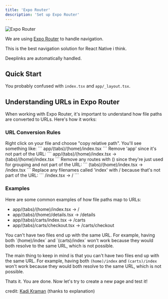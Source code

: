 ```yaml
---
title: 'Expo Router'
description: 'Set up Expo Router'
---
```



<Frame>
<img src="/images/expo-router.png" alt="Expo Router" className="w-full h-full rounded-xl" />
</Frame>

We are using [Expo Router](https://docs.expo.dev/router/introduction/) to handle navigation.

This is the best navigation solution for React Native i think.

Deeplinks are automatically handled.

## Quick Start

You probably confused with `index.tsx` and `app/_layout.tsx`.


## Understanding URLs in Expo Router

When working with Expo Router, it's important to understand how file paths are converted to URLs. Here's how it works:


### URL Conversion Rules

<Steps>
  <Step title="Get the File Path">
    Right click on your file and choose "copy relative path". You'll see something like:
    ```
    app/(tabs)/(home)/index.tsx
    ```
  </Step>

  <Step title="Remove app Directory">
    Remove 'app' since it's not part of the URL:
    ```
    app/(tabs)/(home)/index.tsx -> (tabs)/(home)/index.tsx
    ```
  </Step>

  <Step title="Remove Group Indicators">
    Remove any routes with () since they're just used for grouping and not part of the URL:
    ```
    (tabs)/(home)/index.tsx -> /index.tsx
    ```
  </Step>

  <Step title="Replace index">
    Replace any filenames called 'index' with / because that's not part of the URL:
    ```
    /index.tsx -> /
    ```
  </Step>
</Steps>

### Examples

Here are some common examples of how file paths map to URLs:

- app/(tabs)/(home)/index.tsx -> /
- app/(tabs)/(home)/details.tsx -> /details
- app/(tabs)/carts/index.tsx -> /carts
- app/(tabs)/carts/checkout.tsx -> /carts/checkout


<Warning>
  You can't have two files end up with the same URL. For example, having both `(home)/index` and `(carts)/index` won't work because they would both resolve to the same URL, which is not possible.
</Warning>

The main thing to keep in mind is that you can't have two files end up with the same URL. For example, having both `(home)/index` and `(carts)/index` won't work because they would both resolve to the same URL, which is not possible.


<Check>
Thats it. You are done. Now let's try to create a new page and test it!
</Check>

credit: [Kadi Kraman](https://x.com/kadikraman/status/1842249504877158810) (thanks to explanation)